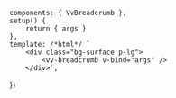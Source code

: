 
<Meta
	title="Components/Breadcrumb"
	component={VvBreadcrumb}
	args={defaultArgs}
	argTypes={argTypes}
/>

	components: { VvBreadcrumb },
	setup() {
		return { args }
	},
	template: /*html*/ `
		<div class="bg-surface p-lg">
			<vv-breadcrumb v-bind="args" />
		</div>`,
})

<Canvas>
	<Story
		name="Default"
		play={defaultTest}
		args={{}}
		render={Template.bind()}
	/>
</Canvas>

<Canvas>
	<Story
		name="Multiline"
		play={defaultTest}
		args={{
			modifiers: 'multiline',
		}}
		argTypes={{
			modifiers: {
				control: {
					disable: true,
				},
			},
		}}
		render={Template.bind()}
	/>
</Canvas>
